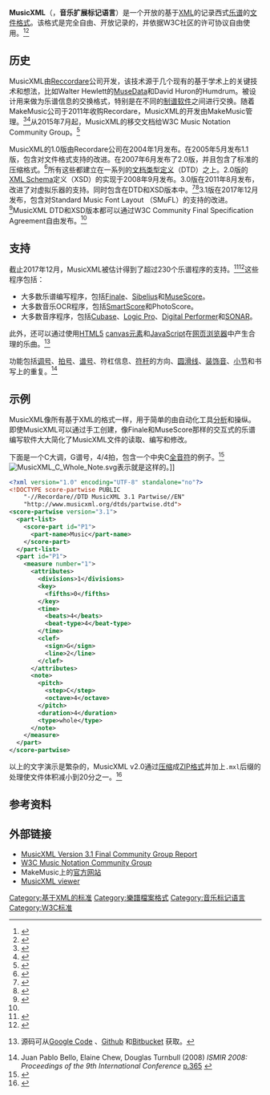 {{TA|G1=IT}}
{{Infobox file format
| logo                   = 
| icon                   = 
| iconcaption            = 
| screenshot             = 
| caption                = 
| extension              = .musicxml, .mxl
| mime                   = application/vnd.recordare.musicxml+xml,<ref>{{cite web |url = http://www.iana.org/assignments/media-types/application/vnd.recordare.musicxml+xml |title = Type name: application : Subtype name: vnd.recordare.musicxml+xml |publisher = Iana.org |accessdate = 24 November 2014 |archive-date = 2020-10-31 |archive-url = https://web.archive.org/web/20201031174716/http://www.iana.org/assignments/media-types/application/vnd.recordare.musicxml+xml |dead-url = no }}</ref> application/vnd.recordare.musicxml<ref>{{cite web |url = http://www.iana.org/assignments/media-types/application/vnd.recordare.musicxml |title = Type name: application : Subtype name: vnd.recordare.musicxml |publisher = Iana.org |accessdate = 24 November 2014 |archive-date = 2020-08-09 |archive-url = https://web.archive.org/web/20200809233157/http://www.iana.org/assignments/media-types/application/vnd.recordare.musicxml |dead-url = no }}</ref>
| type code              = 
| uniform type           = 
| conforms to            = 
| magic                  = 
| owner                  = W3C Music Notation Community Group
| released               = <!-- {{Start date and age|YYYY|mm|dd|df=yes/no}} -->
| latest release version = 4.0
| latest release date    = 2021年6月<ref name="musicxml40">{{cite web |url = https://w3c.github.io/musicxml/ |title = Working group releases MusicXML update |accessdate = 7 June 2021 |archive-date = 2022-04-26 |archive-url = https://web.archive.org/web/20220426213054/https://w3c.github.io/musicxml/ }}</ref> <!-- {{Start date and age|YYYY|mm|dd|df=yes/no}} -->
| genre                  = [[乐谱|乐谱]]
| extended from          = [[XML|XML]]
| standard               = 
| free                   = Yes
| url                    = https://www.w3.org/2017/12/musicxml31/
}}
'''MusicXML'''（{{lang-en|Music Extensible Markup Language}}，'''音乐扩展标记语言'''）是一个开放的基于[[XML|XML]]的记录西式[[乐谱|乐谱]]的[[文件格式|文件格式]]。该格式是完全自由、开放记录的，并依据W3C社区的许可协议自由使用。<ref>{{cite web |title = Sustainability of Digital Formats Planning for Library of Congress Collections — MusicXML, Version 3 |publisher = Library of Congress |date = 9 October 2012 |url = http://www.digitalpreservation.gov:8081/formats/fdd/fdd000358.shtml |accessdate = 14 November 2012 |archive-date = 2020-08-09 |archive-url = https://web.archive.org/web/20200809220641/http://www.digitalpreservation.gov:8081/formats/fdd/fdd000358.shtml |dead-url = no }}</ref><ref name="fsa">{{cite web |title = W3C Community Final Specification Agreement |publisher = W3C |url = https://www.w3.org/community/about/agreements/final/ |accessdate = 19 December 2017 |archive-date = 2020-06-06 |archive-url = https://web.archive.org/web/20200606220533/https://www.w3.org/community/about/agreements/final/ |dead-url = no }}</ref>

== 历史 ==
MusicXML由[[Reccordare|Reccordare]]公司开发，该技术源于几个现有的基于学术上的关键技术和想法，比如Walter Hewlett的[[MuseData|MuseData]]和David Huron的Humdrum。被设计用来做为乐谱信息的交换格式，特别是在不同的[[制谱软件|制谱软件]]之间进行交换。随着MakeMusic公司于2011年收购Recordare，MusicXML的开发由MakeMusic管理。<ref>{{cite web |url = http://www.makemusic.com/wp-content/uploads/2012/12/2011_11_28_Recordare_Closing_Release_Final.pdf |format = PDF |title = Recordare Closing Release |publisher = Makemusic.com |accessdate = 13 December 2014 |archive-date = 2013-11-11 |archive-url = https://web.archive.org/web/20131111163333/http://www.makemusic.com/wp-content/uploads/2012/12/2011_11_28_Recordare_Closing_Release_Final.pdf |dead-url = no }}</ref><ref>{{cite web |url = http://tech.mn/files/2011/11/makemusic-buys-recordare-assets.pdf |format = PDF |title = MAKEMUSIC, INC. ENHANCES TECHNOLOGY LEADERSHIP BY PURCHASING RECORDARE ASSETS |publisher = Tech.mn |accessdate = 13 December 2014 |archive-date = 2016-03-03 |archive-url = https://web.archive.org/web/20160303215200/http://tech.mn/files/2011/11/makemusic-buys-recordare-assets.pdf |dead-url = no }}</ref>从2015年7月起，MusicXML的移交文档给W3C Music Notation Community Group。<ref>{{cite web |url = http://www.theregister.co.uk/2015/12/30/music_as_mark_up/ |title = Beyond iTunes: XML boffins target sheet music |work = The Register |accessdate = 19 December 2017 |archive-date = 2020-05-19 |archive-url = https://web.archive.org/web/20200519224530/https://www.theregister.co.uk/2015/12/30/music_as_mark_up/ |dead-url = no }}</ref>

MusicXML的1.0版由Recordare公司在2004年1月发布。在2005年5月发布1.1版，包含对文件格式支持的改进。在2007年6月发布了2.0版，并且包含了标准的压缩格式。<ref>{{cite web |url = http://www.musicxml.com/tutorial/compressed-mxl-files/ |title = Compressed MXL Files |publisher = MusicXML |date =  |accessdate = 2014-06-27 |archive-date = 2020-10-17 |archive-url = https://web.archive.org/web/20201017153251/https://www.musicxml.com/tutorial/compressed-mxl-files/ |dead-url = no }}</ref>所有这些都建立在一系列的[[文档类型定义|文档类型定义]]（DTD）之上。2.0版的[[XML_Schema|XML Schema]]定义（XSD）的实现于2008年9月发布。3.0版在2011年8月发布，改进了对虚拟乐器的支持。同时包含在DTD和XSD版本中。<ref>{{cite web |url = http://www.musicxml.com/for-developers/version-history/ |title = Version History of MusicXML |publisher = Musicxml.com |date =  |accessdate = 2014-06-27 |archive-date = 2020-09-20 |archive-url = https://web.archive.org/web/20200920201756/https://www.musicxml.com/for-developers/version-history/ |dead-url = no }}</ref><ref>{{cite web|url=http://www.harmonycentral.com/news/recordare-adds-finale-2010-support-to-dolet-5-for-finale-plug-in|title=News: Recordare Adds Finale 2010 Support to Dolet 5 for Finale Plug-In|publisher=|accessdate=2017-10-20|archive-date=2018-09-09|archive-url=https://web.archive.org/web/20180909000247/https://www.harmonycentral.com/news/recordare-adds-finale-2010-support-to-dolet-5-for-finale-plug-in|dead-url=no}}</ref>3.1版在2017年12月发布，包含对Standard Music Font Layout （SMuFL）的支持的改进。<ref name="musicxml31">{{cite web |url = https://www.scoringnotes.com/news/working-group-releases-first-musicxml-update/ |title = Working group releases its first MusicXML update |work = ScoringNotes.com |publisher = NYC Music Services |accessdate = 19 December 2017 |archive-date = 2021-05-17 |archive-url = https://web.archive.org/web/20210517103257/https://www.scoringnotes.com/news/working-group-releases-first-musicxml-update/ }}</ref>MusicXML DTD和XSD版本都可以通过W3C Community Final Specification Agreement自由发布。<ref name="fsa"/>

==支持==
截止2017年12月，MusicXML被估计得到了超过230个乐谱程序的支持。<ref>{{cite web |url = http://www.musicxml.com/software/ |title = Software |publisher = MusicXML |date = 19 March 2010 |accessdate = 19 December 2017 |archive-date = 2020-11-07 |archive-url = https://web.archive.org/web/20201107195846/https://www.musicxml.com/software/ |dead-url = no }}</ref><ref>{{cite web |url = http://musescore.org/en/handbook/file-format |title = File format |publisher = MuseScore |date =  |accessdate = 27 June 2014 |archive-date = 2016-04-04 |archive-url = https://web.archive.org/web/20160404134156/https://musescore.org/en/handbook/file-format |dead-url = no }}</ref>这些程序包括：
* 大多数乐谱编写程序，包括[[Finale|Finale]]、[[Sibelius|Sibelius]]和[[MuseScore|MuseScore]]。
* 大多数音乐OCR程序，包括[[SmartScore|SmartScore]]和PhotoScore。
* 大多数音序程序，包括[[Steinberg_Cubase|Cubase]]、[[Logic_Pro|Logic Pro]]、[[Digital_Performer|Digital Performer]]和[[Cakewalk_Sonar|SONAR]]。
此外，还可以通过使用[[HTML5|HTML5]] [[canvas元素|canvas元素]]和[[JavaScript|JavaScript]]在[[网页浏览器|网页浏览器]]中产生合理的乐曲。<ref>{{cite web |author =  |url = http://musicxml-viewer.com |title = HTML5 MusicXML Viewer |publisher = Musicxml-viewer.com |date = 2012-05-15 |accessdate = 2014-06-27 |archiveurl = https://web.archive.org/web/20160403014301/http://www.musicxml-viewer.com/download.html |archivedate = 2016-04-03 |dead-url = no }} 源码可从[https://code.google.com/archive/p/score-library/source/default/commits Google Code] {{Wayback|url=https://code.google.com/archive/p/score-library/source/default/commits |date=20161009200002 }}、[https://github.com/navigator117/score-library Github] {{Wayback|url=https://github.com/navigator117/score-library |date=20180611014630 }}和[https://bitbucket.org/navigator117/score-library Bitbucket] {{Wayback|url=https://bitbucket.org/navigator117/score-library |date=20191018150943 }}获取。</ref>

功能包括[[调号|调号]]、[[拍号|拍号]]、[[谱号|谱号]]、符杠信息、[[符杆|符杆]]的方向、[[圆滑线|圆滑线]]、[[装饰音|装饰音]]、[[小节|小节]]和书写上的重复。<ref>Juan Pablo Bello, Elaine Chew, Douglas Turnbull (2008) ''ISMIR 2008: Proceedings of the 9th International Conference'' [https://books.google.com/books?id=OHp3sRnZD-oC&pg=PA365 p.365] {{Wayback|url=https://books.google.com/books?id=OHp3sRnZD-oC&pg=PA365 |date=20140102024257 }}</ref>

== 示例 ==
MusicXML像所有基于XML的格式一样，用于简单的由自动化工具[[语法分析器|分析]]和操纵。即使MusicXML可以通过手工创建，像Finale和MuseScore那样的交互式的乐谱编写软件大大简化了MusicXML文件的读取、编写和修改。

下面是一个C大调，G谱号，4/4拍，包含一个中央C[[全音符|全音符]]的例子。<ref>{{cite web |url = http://www.musicxml.com/tutorial/hello-world/ |title = Hello World: A One-Bar Song with a Whole Note on Middle C in 4/4 time |publisher = Musicxml.com |date =  |accessdate = 2014-06-27 |archive-date = 2020-10-19 |archive-url = https://web.archive.org/web/20201019200743/https://www.musicxml.com/tutorial/hello-world/ |dead-url = no }}</ref>
[[File:MusicXML_C_Whole_Note.svg|thumb]]表示就是这样的。]]

<syntaxhighlight lang="xml">
<?xml version="1.0" encoding="UTF-8" standalone="no"?>
<!DOCTYPE score-partwise PUBLIC
    "-//Recordare//DTD MusicXML 3.1 Partwise//EN"
    "http://www.musicxml.org/dtds/partwise.dtd">
<score-partwise version="3.1">
  <part-list>
    <score-part id="P1">
      <part-name>Music</part-name>
    </score-part>
  </part-list>
  <part id="P1">
    <measure number="1">
      <attributes>
        <divisions>1</divisions>
        <key>
          <fifths>0</fifths>
        </key>
        <time>
          <beats>4</beats>
          <beat-type>4</beat-type>
        </time>
        <clef>
          <sign>G</sign>
          <line>2</line>
        </clef>
      </attributes>
      <note>
        <pitch>
          <step>C</step>
          <octave>4</octave>
        </pitch>
        <duration>4</duration>
        <type>whole</type>
      </note>
    </measure>
  </part>
</score-partwise>
</syntaxhighlight>

以上的文字演示是繁杂的，MusicXML v2.0通过[[数据压缩|压缩]]成[[ZIP格式|ZIP格式]]并加上<tt>.mxl</tt>后缀的处理使文件体积减小到20分之一。<ref name="zip">{{cite web |url = http://www.musicxml.com/tutorial/faq |title = MusicXML FAQ |work = MusicXML |accessdate = 13 December 2014 |archive-date = 2020-10-21 |archive-url = https://web.archive.org/web/20201021001443/https://www.musicxml.com/tutorial/faq/ |dead-url = no }}</ref>

==参考资料==

{{Reflist}}

== 外部链接 ==
*[https://www.w3.org/2017/12/musicxml31/ MusicXML Version 3.1 Final Community Group Report]{{Wayback|url=https://www.w3.org/2017/12/musicxml31/ |date=20201018120312 }}
*[https://www.w3.org/community/music-notation/ W3C Music Notation Community Group]{{Wayback|url=https://www.w3.org/community/music-notation/ |date=20201208092832 }}
*MakeMusic上的[http://www.musicxml.com/ 官方网站]{{Wayback|url=http://www.musicxml.com/ |date=20140602012453 }}
*[https://www.soundslice.com/musicxml-viewer/ MusicXML viewer]{{Wayback|url=https://www.soundslice.com/musicxml-viewer/ |date=20200930173402 }}

[[Category:基于XML的标准|Category:基于XML的标准]]
[[Category:樂譜檔案格式|Category:樂譜檔案格式]]
[[Category:音乐标记语言|Category:音乐标记语言]]
[[Category:W3C标准|Category:W3C标准]]